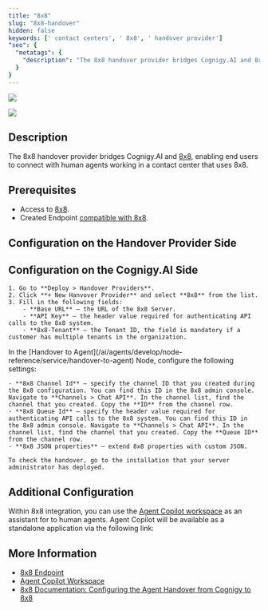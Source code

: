 ```yaml
---
title: "8x8"
slug: "8x8-handover"
hidden: false
keywords: [' contact centers', ' 8x8', ' handover provider']
"seo": {
  "metatags": {
    "description": "The 8x8 handover provider bridges Cognigy.AI and 8x8, enabling end users to connect with human agents working within the 8x8 contact center."
  }
}
---
```



<a href="/release-notes/4.97"><img noZoom src="https://img.shields.io/badge/Updated in-v4.97-blue.svg" /></a>

<Frame>
  <img class="image-center" src="/_assets/ai/escalate/handover-reference/8x8.svg"/>
</Frame>

## Description

The 8x8 handover provider bridges Cognigy.AI and [8x8](https://www.8x8.com/),
enabling end users to connect with human agents working in a contact center that uses 8x8.

## Prerequisites

- Access to [8x8](https://connect.8x8.com/login).
- Created Endpoint [compatible with 8x8](/ai/agents/deploy/endpoints/handover-settings#endpoints-compatible-with-handover-providers).

## Configuration on the Handover Provider Side

<AiProvidersX88X88Config/>

## Configuration on the Cognigy.AI Side

<AccordionGroup>
  <Accordion title="1. Create a Handover Provider">



    1. Go to **Deploy > Handover Providers**.
    2. Click **+ New Hanvover Provider** and select **8x8** from the list.
    3. Fill in the following fields:
        - **Base URL** — the URL of the 8x8 Server.
        - **API Key** — the header value required for authenticating API calls to the 8x8 system.
        - **8x8-Tenant** — the Tenant ID, the field is mandatory if a customer has multiple tenants in the organization.
  </Accordion>

  <Accordion title="2. Configure Handover Settings">
    In the [Handover to Agent](/ai/agents/develop/node-reference/service/handover-to-agent) Node, configure the following settings:

    - **8x8 Channel Id** — specify the channel ID that you created during the 8x8 configuration. You can find this ID in the 8x8 admin console. Navigate to **Channels > Chat API**. In the channel list, find the channel that you created. Copy the **ID** from the channel row.
    - **8x8 Queue Id** — specify the header value required for authenticating API calls to the 8x8 system. You can find this ID in the 8x8 admin console. Navigate to **Channels > Chat API**. In the channel list, find the channel that you created. Copy the **Queue ID** from the channel row.
    - **8x8 JSON properties** — extend 8x8 properties with custom JSON.

    To check the handover, go to the installation that your server administrator has deployed.
  </Accordion>
</AccordionGroup>

## Additional Configuration

<Accordion title="Agent Copilot Workspace">

  Within 8x8 integration, you can use the [Agent Copilot workspace](/agent-copilot/overview) as an assistant for to human agents. Agent Copilot will be available as a standalone application via the following link:

  <AiCopilotUrlPattern/>
</Accordion>

## More Information

- [8x8 Endpoint](/ai/agents/deploy/endpoint-reference/8x8)
- [Agent Copilot Workspace](/agent-copilot/overview)
- [8x8 Documentation: Configuring the Agent Handover from Cognigy to 8x8](https://support.8x8.com/contact-center/integrations/Intelligent_Customer_Assistant/Configuring_the_Agent_Handover_from_Cognigy_to_8x8)